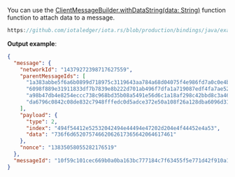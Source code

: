 You can use the
[ClientMessageBuilder.withDataString(data: String)](./../api_reference.md#withdatastringdata-clientmessagebuilder) function
function to attach data to a message.

```java reference
https://github.com/iotaledger/iota.rs/blob/production/bindings/java/examples/java-app/src/main/java/org/iota/client/example/ExampleApp.java#L143-L152
```

**Output example**:

```json
{
  "message": {
    "networkId": "14379272398717627559",
    "parentMessageIds": [
      "1a383abbe5f6a6b0899d718975c3119643aa784a68d04075f4e986fd7a0c0e4b",
      "6098f889e31911833df7b7839e8b222d701ab496f7dfa1a719087edf4fa7ae52",
      "a98b47db4e8254eccc738c968bd35b08a5491e56d6c1a18af298c42bbd8c3a46",
      "da6796c0842c08de832c7948fffedc0d5adce372e50a108f26a128dba6096d31"
    ],
    "payload": {
      "type": 2,
      "index": "494f54412e52532042494e44494e47202d204e4f44452e4a53",
      "data": "736f6d65207574662062617365642064617461"
    },
    "nonce": "13835058055282176519"
  },
  "messageId": "10f59c101cec669b0a0ba163bc777184c7f63455f5e771d42f910a1ba2ad20ff"
}
```

